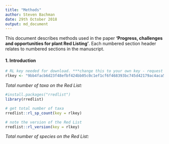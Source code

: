 ```yaml
---
title: "Methods"
author: Steven Bachman
date: 29th October 2018
output: md_document
---
```


This document describes methods used in the paper **'Progress, challenges and opportunities for plant Red Listing'**. Each numbered section header relates to numbered sections in the manuscript.

#### 1. Introduction 

```r
# RL key needed for download. ***change this to your own key - request from iucn.org. This is the default IUCN key
rlkey <- "9bb4facb6d23f48efbf424bb05c0c1ef1cf6f468393bc745d42179ac4aca5fee"
```

*Total number of taxa on the Red List:*
```r
#install.packages("rredlist")
library(rredlist)

# get total number of taxa
rredlist::rl_sp_count(key = rlkey)
```

```r
# note the version of the Red List
rredlist::rl_version(key = rlkey)
```

*Total number of species on the Red List:*